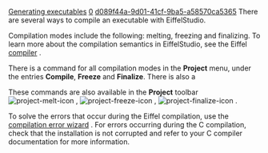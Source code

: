 [[Property:title|Generating executables]]
[[Property:weight|0]]
[[Property:uuid|d089f44a-9d01-41cf-9ba5-a58570ca5365]]
There are several ways to compile an executable with EiffelStudio.

Compilation modes include the following: melting, freezing and finalizing. To learn more about the compilation semantics in EiffelStudio, see the Eiffel [[Compiler|compiler]] . 

There is a command for all compilation modes in the '''Project''' menu, under the entries '''Compile''', '''Freeze''' and '''Finalize'''. There is also a 

These commands are also available in the '''Project''' toolbar  [[Image:project-melt-icon]] ,  [[Image:project-freeze-icon]] ,  [[Image:project-finalize-icon]] . 

To solve the errors that occur during the Eiffel compilation, use the [[Error wizard|compilation error wizard]] . For errors occurring during the C compilation, check that the installation is not corrupted and refer to your C compiler documentation for more information. 

{{seealso|<br/>
[[Command line|Command line options]]  <br/>
[[Compiler|Compiler]]  }}




